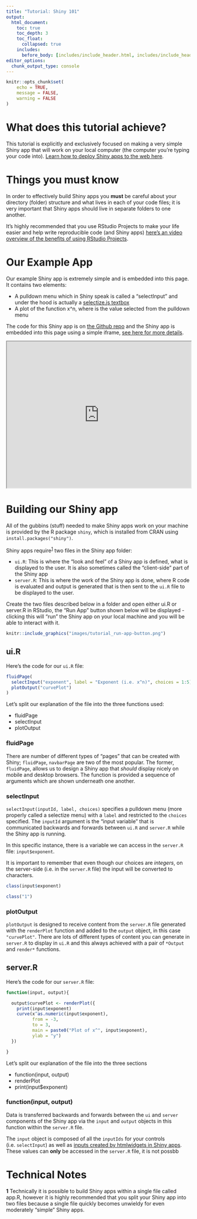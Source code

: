 ```yaml
---
title: "Tutorial: Shiny 101"
output:
  html_document:
    toc: true
    toc_depth: 3
    toc_float:
      collapsed: true
    includes:
      before_body: [includes/include_header.html, includes/include_header_navpage.html]
editor_options: 
  chunk_output_type: console
---
```


```r
knitr::opts_chunk$set(
	echo = TRUE,
	message = FALSE,
	warning = FALSE
)
```

# What does this tutorial achieve?

This tutorial is explicitly and exclusively focused on making a very simple Shiny app that will work on your local computer (the computer you're typing your code into). [Learn how to deploy Shiny apps to the web here](deploy.html).

# Things you must know

In order to effectively build Shiny apps you **must** be careful about your directory (folder) structure and what lives in each of your code files; it is very important that Shiny apps should live in separate folders to one another. 

It's highly recommended that you use RStudio Projects to make your life easier and help write reproducible code (and Shiny apps) [here's an video overview of the benefits of using RStudio Projects]( https://www.linkedin.com/learning/learning-the-r-tidyverse/why-should-you-use-projects-in-rstudio).

# Our Example App

<div class="row">

<div class="col-md-5">

Our example Shiny app is extremely simple and is embedded into this page. It contains two elements:

- A pulldown menu which in Shiny speak is called a "selectInput" and under the hood is actually a [selectize.js textbox](https://selectize.github.io/selectize.js/)
- A plot of the function x^n, where is the value selected from the pulldown menu

The code for this Shiny app is on [the Github repo](https://github.com/OxShef/oxshef_shiny/tree/master/tutorial-apps/shiny101) and the Shiny app is embedded into this page using a simple iframe, [see here for more details](deploy_shinyapps-io.html). 

</div>

<div class="col-md-7">

<iframe src="https://trainingidn.shinyapps.io/OxShef_shiny_tutorials_shiny101/" width="100%" height="400px"></iframe>

</div>

</div>

# Building our Shiny app

All of the gubbins (stuff) needed to make Shiny apps work on your machine is provided by the R package `shiny`, which is installed from CRAN using `install.packages("shiny")`.

Shiny apps require<sup id="a1">[1](#two-file-apps)</sup> two files in the Shiny app folder:

- `ui.R`: This is where the "look and feel" of a Shiny app is defined, what is displayed to the user. It is also sometimes called the "client-side" part of the Shiny app
- `server.R`: This is where the work of the Shiny app is done, where R code is evaluated and output is generated that is then sent to the `ui.R` file to be displayed to the user.

Create the two files described below in a folder and open either ui.R or server.R in RStudio, the "Run App" button shown below will be displayed - clicking this will "run" the Shiny app on your local machine and you will be able to interact with it.

```r
knitr::include_graphics("images/tutorial_run-app-button.png")
```


## ui.R

Here's the code for our `ui.R` file:

```r
fluidPage(
  selectInput("exponent", label = "Exponent (i.e. x^n)", choices = 1:5),
  plotOutput("curvePlot")
)
```

Let's split our explanation of the file into the three functions used:

- fluidPage
- selectInput
- plotOutput

### fluidPage

There are number of different types of "pages" that can be created with Shiny; `fluidPage`, `navbarPage` are two of the most popular. The former, `fluidPage`, allows us to design a Shiny app that *should* display nicely on mobile and desktop browsers. The function is provided a sequence of arguments which are shown underneath one another.

### selectInput

`selectInput(inputId, label, choices)` specifies a pulldown menu (more properly called a selectize menu) with a `label` and restricted to the `choices` specified. The `inputId` argument is the "input variable" that is communicated backwards and forwards between `ui.R` and `server.R` while the Shiny app is running.

In this specific instance, there is a variable we can access in the `server.R` file: `input$exponent`. 

It is important to remember that even though our choices are *integers*, on the server-side (i.e. in the `server.R` file) the input will be converted to characters. 

```r
class(input$exponent)
```

```r
class("1")
```

### plotOutput

`plotOutput` is designed to receive content from the `server.R` file generated with the `renderPlot` function and added to the `output` object, in this case `"curvePlot"`. There are lots of different types of content you can generate in `server.R` to display in `ui.R` and this always achieved with a pair of `*Output` and `render*` functions.

## server.R

Here's the code for our `server.R` file:

```r
function(input, output){

  output$curvePlot <- renderPlot({
    print(input$exponent)
    curve(x^as.numeric(input$exponent),
          from = -3,
          to = 3,
          main = paste0("Plot of x^", input$exponent),
          ylab = "y")
  })

}
```

Let's split our explanation of the file into the three sections

- function(input, output)
- renderPlot
- print(input$exponent)

### function(input, output)

Data is transferred backwards and forwards between the `ui` and `server` components of the Shiny app via the `input` and `output` objects in this function within the `server.R` file.

The `input` object is composed of all the `inputIds` for your controls (i.e. `selectInput`) as well as [inputs created by htmlwidgets in Shiny apps](tutorials_shiny-htmlwidgets.html). These values can **only** be accessed in the `server.R` file, it is not possbb                                                                                                                                                                                                                                                                                                                                                                                                                                                                                                                                                                                                                                                                                                                                                                                                                                                                                                                                                                                                                                                                                                                                                                                                                                                                                                                                                                                                                            




# Technical Notes

<span id="two-file-apps"><b>1</b></span> Technically it is possible to build Shiny apps within a single file called app.R, however it is highly recommended that you split your Shiny app into two files because a single file quickly becomes unwieldy for even moderately "simple" Shiny apps.
